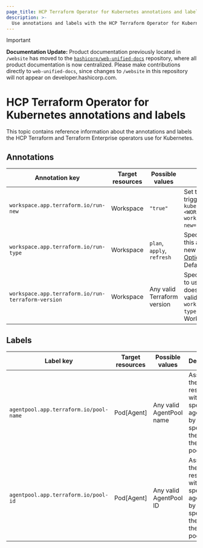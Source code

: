 ```yaml
---
page_title: HCP Terraform Operator for Kubernetes annotations and labels
description: >-
  Use annotations and labels with the HCP Terraform Operator for Kubernetes to manage Terraform runs.
---
```


> [!IMPORTANT]  
> **Documentation Update:** Product documentation previously located in `/website` has moved to the [`hashicorp/web-unified-docs`](https://github.com/hashicorp/web-unified-docs) repository, where all product documentation is now centralized. Please make contributions directly to `web-unified-docs`, since changes to `/website` in this repository will not appear on developer.hashicorp.com.

# HCP Terraform Operator for Kubernetes annotations and labels

This topic contains reference information about the annotations and labels the HCP Terraform and Terraform Enterprise operators use for Kubernetes.

## Annotations

| Annotation key | Target resources | Possible values | Description |
| --- | --- | --- | --- |
| `workspace.app.terraform.io/run-new` | Workspace | `"true"` | Set this annotation to `"true"` to trigger a new run. Example: `kubectl annotate workspace <WORKSPACE-NAME> workspace.app.terraform.io/run-new="true"`. |
| `workspace.app.terraform.io/run-type` | Workspace | `plan`, `apply`, `refresh` | Specifies the run type. Changing this annotation does not start a new run. Refer to [Run Modes and Options](/terraform/cloud-docs/run/modes-and-options) for more information. Defaults to `"plan"`. |
| `workspace.app.terraform.io/run-terraform-version` | Workspace | Any valid Terraform version | Specifies the Terraform version to use. Changing this annotation does not start a new run. Only valid when the annotation `workspace.app.terraform.io/run-type` is set to `plan`. Defaults to the Workspace version. |

## Labels

| Label key | Target resources | Possible values | Description |
| --- | --- | --- | --- |
| `agentpool.app.terraform.io/pool-name` | Pod[Agent] | Any valid AgentPool name | Associate the resource with a specific agent pool by specifying the name of the agent pool. |
| `agentpool.app.terraform.io/pool-id` | Pod[Agent] | Any valid AgentPool ID | Associate the resource with a specific agent pool by specifying the ID of the agent pool. |

